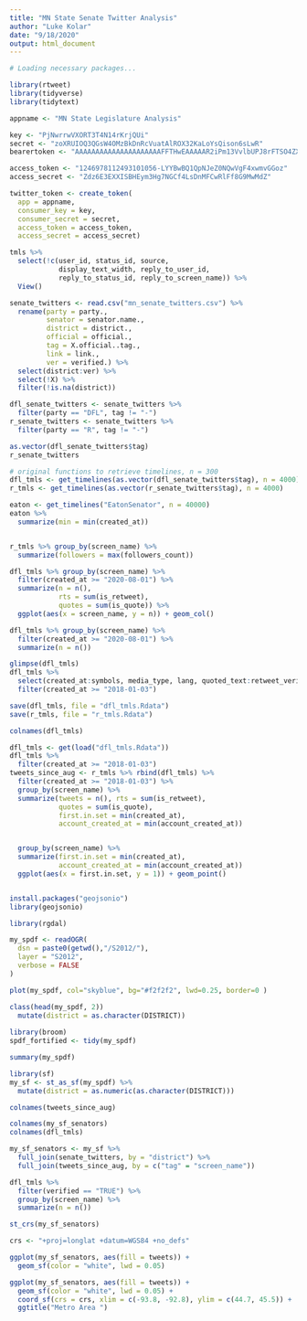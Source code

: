 ```yaml
---
title: "MN State Senate Twitter Analysis"
author: "Luke Kolar"
date: "9/18/2020"
output: html_document
---
```


```r
# Loading necessary packages...

library(rtweet)
library(tidyverse)
library(tidytext)

```

```r

appname <- "MN State Legislature Analysis"

key <- "PjNwrrwVXORT3T4N14rKrjQUi"
secret <- "zoXRUIOQ3QGsW4OMzBkDnRcVuatAlROX32KaLoYsQison6sLwR"
bearertoken <- "AAAAAAAAAAAAAAAAAAAAAFFTHwEAAAAAR2iPm13VvlbUPJ8rFTSO4ZXPN8g%3Dw0GU1WOIaXrQrYYYmgdgKkIJygBfyegPPLMr14Hk2xSXsBzEod"

access_token <- "1246978112493101056-LYYBwBQ1QpNJeZ0NQwVgF4xwmvGGoz"
access_secret <- "Zdz6E3EXXISBHEym3Hg7NGCf4LsDnMFCwRlFf8G9MwMdZ"

twitter_token <- create_token(
  app = appname,
  consumer_key = key,
  consumer_secret = secret,
  access_token = access_token,
  access_secret = access_secret)

```

```r



tmls %>% 
  select(!c(user_id, status_id, source,
            display_text_width, reply_to_user_id,
            reply_to_status_id, reply_to_screen_name)) %>% 
  View()

senate_twitters <- read.csv("mn_senate_twitters.csv") %>% 
  rename(party = party.,
         senator = senator.name.,
         district = district.,
         official = official.,
         tag = X.official..tag.,
         link = link., 
         ver = verified.) %>% 
  select(district:ver) %>% 
  select(!X) %>% 
  filter(!is.na(district))

dfl_senate_twitters <- senate_twitters %>% 
  filter(party == "DFL", tag != "-")
r_senate_twitters <- senate_twitters %>% 
  filter(party == "R", tag != "-")

as.vector(dfl_senate_twitters$tag)
r_senate_twitters

# original functions to retrieve timelines, n = 300
dfl_tmls <- get_timelines(as.vector(dfl_senate_twitters$tag), n = 4000)
r_tmls <- get_timelines(as.vector(r_senate_twitters$tag), n = 4000)

eaton <- get_timelines("EatonSenator", n = 40000)
eaton %>% 
  summarize(min = min(created_at))


r_tmls %>% group_by(screen_name) %>% 
  summarize(followers = max(followers_count))

dfl_tmls %>% group_by(screen_name) %>% 
  filter(created_at >= "2020-08-01") %>% 
  summarize(n = n(),
            rts = sum(is_retweet),
            quotes = sum(is_quote)) %>% 
  ggplot(aes(x = screen_name, y = n)) + geom_col()

dfl_tmls %>% group_by(screen_name) %>% 
  filter(created_at >= "2020-08-01") %>% 
  summarize(n = n())

glimpse(dfl_tmls)
dfl_tmls %>% 
  select(created_at:symbols, media_type, lang, quoted_text:retweet_verified, )
  filter(created_at >= "2018-01-03")

save(dfl_tmls, file = "dfl_tmls.Rdata")
save(r_tmls, file = "r_tmls.Rdata")

colnames(dfl_tmls)

dfl_tmls <- get(load("dfl_tmls.Rdata"))
dfl_tmls %>% 
  filter(created_at >= "2018-01-03")
tweets_since_aug <- r_tmls %>% rbind(dfl_tmls) %>% 
  filter(created_at >= "2018-01-03") %>% 
  group_by(screen_name) %>% 
  summarize(tweets = n(), rts = sum(is_retweet),
            quotes = sum(is_quote),
            first.in.set = min(created_at),
            account_created_at = min(account_created_at))


  group_by(screen_name) %>% 
  summarize(first.in.set = min(created_at),
            account_created_at = min(account_created_at))
  ggplot(aes(x = first.in.set, y = 1)) + geom_point()



```

```r
install.packages("geojsonio")
library(geojsonio)
```

```r

library(rgdal)

my_spdf <- readOGR( 
  dsn = paste0(getwd(),"/S2012/"), 
  layer = "S2012",
  verbose = FALSE
)

plot(my_spdf, col="skyblue", bg="#f2f2f2", lwd=0.25, border=0 )

class(head(my_spdf, 2))
  mutate(district = as.character(DISTRICT))
  
library(broom)
spdf_fortified <- tidy(my_spdf)

summary(my_spdf)

library(sf)
my_sf <- st_as_sf(my_spdf) %>% 
  mutate(district = as.numeric(as.character(DISTRICT)))

colnames(tweets_since_aug)

colnames(my_sf_senators)
colnames(dfl_tmls)

my_sf_senators <- my_sf %>% 
  full_join(senate_twitters, by = "district") %>% 
  full_join(tweets_since_aug, by = c("tag" = "screen_name"))

dfl_tmls %>% 
  filter(verified == "TRUE") %>% 
  group_by(screen_name) %>% 
  summarize(n = n())

st_crs(my_sf_senators)

crs <- "+proj=longlat +datum=WGS84 +no_defs"

ggplot(my_sf_senators, aes(fill = tweets)) + 
  geom_sf(color = "white", lwd = 0.05)

ggplot(my_sf_senators, aes(fill = tweets)) + 
  geom_sf(color = "white", lwd = 0.05) +
  coord_sf(crs = crs, xlim = c(-93.8, -92.8), ylim = c(44.7, 45.5)) +
  ggtitle("Metro Area ")

```





















